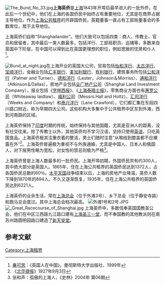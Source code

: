 [[File:The_Bund_No_33.jpg|right]]'''上海英侨'''是[[上海|上海]]1843年开埠后最早进入的一批外侨，在此后一个世纪中，他们在上海的各国侨民中始终占有重要地位，尤其是在商界占据主导地位。作为[[上海公共租界|上海公共租界]]的开辟国侨民，英籍董事一直占有工部局董事会的多数席位，居于主导地位。

上海英侨们自称“Shanghailander”。他们大致可以包括四类：商人、传教士、官员和居留者，其中最后一类人数最多，包括洋行、工部局职员、巡捕等，多数来自英国中下阶层，在中国可以得到比在英国更理想的职位，例如宽敞的住房和仆人<ref>[[畢可思|畢可思]]：《英国人在中国》，曼彻斯特大学出版社，1999年</ref>。

[[File:Bund_at_night.jpg|thumb]]在上海开业的英国大公司，贸易包括[[怡和洋行|怡和洋行]]、[[太古洋行|太古洋行]]、[[宝顺洋行|宝顺洋行]]，金融业包括[[汇丰银行|汇丰银行]]、[[渣打银行|麦加利银行]]、[[有利银行|有利银行]]，建筑事务所包括[[公和洋行|公和洋行]]（Palmer and Turner）、[[德和洋行|德和洋行]]（Lester，Johnson＆Morriss）、[[通和洋行|通和洋行]]（Atkinson＆Dallas），房地产业包括[[业广地产公司|业广地产公司]]（Shanghai Land Investment Company），报业包括《[[字林西报|字林西报]]》、《[[上海泰晤士报|上海泰晤士报]]》，零售商业方面也有[[惠罗公司|惠罗公司]]（Whiteaway laidlaw）、[[福利公司|福利公司]]（Messrs.Hall and Holtz）、[[汇司洋行|汇司洋行]]（Weeks and Company）和[[泰兴洋行|泰兴洋行]]（Lane Crawford），它们都汇集在东段四川路口附近，称为早期四大公司。这些机构大多集中于公共租界中区东到外滩，西到河南路的区域。

上海英侨保持了[[印度|印度]]时期的传统，始终保持与其他国籍，尤其是亚洲人的距离，没有社交往来。除了传教士以外，其他英侨均不学习汉语，坚持只使用[[英语|英语]]，只吃英国食品。上海英侨极其注重衣着的整洁，男士们随时注意“从喉结到膝盖都不应裸露在外”<ref>《[[北华捷报|北华捷报]]》1927年9月3日</ref>。上海英侨普遍极为重视不与外族通婚，尤其是中国人、日本人和俄国人，对下层男性略为宽松，对女性的禁忌则极为严格<ref>张和声：孤傲的上海人，《史林》2004年 第06期</ref>。

上海英侨曾是上海人数最多的一批侨民。上海开埠初期，外国侨民共有约300人，其中绝大部分是英国人。1865年，住在上海公共租界的英国侨民达到1372人，占各国侨民总数的60％。[[太平天国|太平天国]]战争结束以后，上海的房地产业降温，英侨人数下降到1870年的894人。不久又逐渐恢复，1935年，住在上海公共租界的英国侨民达到6221人。

上海英侨的业余生活，常在[[上海总会|上海总会]]（位于外滩3号）、乡下总会（位于静安寺路）和跑马总会度过。其中上海总会档次最高。
[[File:外滩1号和2号.JPG|thumb]][[File:_Great_Racecourse_of_Shanghai.jpg|thumb]]
上海英侨中，多数信奉英国国教圣公会，他们在中区江西路九江路口建有[[上海圣三一堂|上海圣三一堂]]，而不奉国教的其他教派则在南苏州路圆明园路口建造了[[新天安堂|新天安堂]]。

== 参考文献 ==
{{reflist}}

[[Category:上海租界|Category:上海租界]]